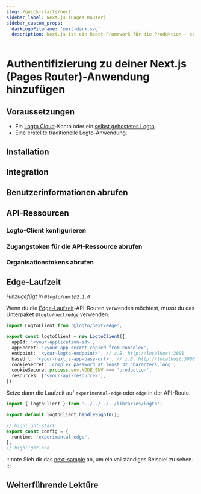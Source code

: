 ```yaml
---
slug: /quick-starts/next
sidebar_label: Next.js (Pages Router)
sidebar_custom_props:
  darkLogoFilename: 'next-dark.svg'
  description: Next.js ist ein React-Framework für die Produktion - es macht das Erstellen von Fullstack-React-Apps zum Kinderspiel und wird mit integriertem SSR geliefert.
---
```




# Authentifizierung zu deiner Next.js (Pages Router)-Anwendung hinzufügen

<GuideTip />

## Voraussetzungen

- Ein [Logto Cloud](https://cloud.logto.io)-Konto oder ein [selbst gehostetes Logto](/introduction/set-up-logto-oss).
- Eine erstellte traditionelle Logto-Anwendung.

## Installation

<Installation />

## Integration

<Integration />

## Benutzerinformationen abrufen

<GetUserInformation />

## API-Ressourcen

<ApiResourcesDescription />

### Logto-Client konfigurieren

<ConfigApiResources />

### Zugangstoken für die API-Ressource abrufen

<FetchAccessTokenForApiResources />

### Organisationstokens abrufen

<FetchOrganizationTokenForUser />

## Edge-Laufzeit

_Hinzugefügt in `@logto/next@2.1.0`_

Wenn du die [Edge-Laufzeit](https://nextjs.org/docs/app/building-your-application/rendering/edge-and-nodejs-runtimes)-API-Routen verwenden möchtest, musst du das Unterpaket `@logto/next/edge` verwenden.

```ts title="libraries/logto.ts"
import LogtoClient from '@logto/next/edge';

export const logtoClient = new LogtoClient({
  appId: '<your-application-id>',
  appSecret: '<your-app-secret-copied-from-console>',
  endpoint: '<your-logto-endpoint>', // z.B. http://localhost:3001
  baseUrl: '<your-nextjs-app-base-url>', // z.B. http://localhost:3000
  cookieSecret: 'complex_password_at_least_32_characters_long',
  cookieSecure: process.env.NODE_ENV === 'production',
  resources: ['<your-api-resource>'],
});
```

Setze dann die Laufzeit auf `experimental-edge` oder `edge` in der API-Route.

```ts title="pages/api/logto/sign-in.ts"
import { logtoClient } from '../../../../libraries/logto';

export default logtoClient.handleSignIn();

// highlight-start
export const config = {
  runtime: 'experimental-edge',
};
// highlight-end
```

:::note
Sieh dir das [next-sample](https://github.com/logto-io/js/tree/master/packages/next-sample) an, um ein vollständiges Beispiel zu sehen.
:::

## Weiterführende Lektüre

<FurtherReadings />
